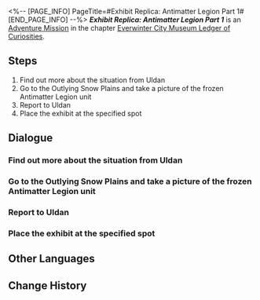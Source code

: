 <%-- [PAGE_INFO]
PageTitle=#Exhibit Replica: Antimatter Legion Part 1#
[END_PAGE_INFO] --%>
{{Stub|Dialogue, characters, and location(s)}}
{{Mission Infobox
|id            = 8001219
|title         = 
|image         = Mission Exhibit Replica: Antimatter Legion Part 1.png
|type          = Adventure
|event_name    = 
|chapter       = Everwinter City Museum Ledger of Curiosities
|requirements  = 
|summary       = Belobog's History and Culture Museum will be opening soon. Uldan is collecting appropriate exhibits to ensure a successful opening.<br />You have journeyed to Everwinter Hill to take a picture of a frozen Antimatter Legion Voidranger, allowing them to make a replica.
|characters    = <!--characters that appear in this mission-->
|startLocation = <!--location as it intially appears on the mission screen-->
|world         = <!--i.e. Penacony-->
|area          = <!--i.e. A Child's Dream-->
|prev          = 
|next          = 
|exp           = 
|credits       = 
|stellarJade   = 
|other         = 
}}
'''''Exhibit Replica: Antimatter Legion Part 1''''' is an [[Adventure Mission]] in the chapter [[Everwinter City Museum Ledger of Curiosities]].

==Steps==
# Find out more about the situation from Uldan
# Go to the Outlying Snow Plains and take a picture of the frozen Antimatter Legion unit
# Report to Uldan
# Place the exhibit at the specified spot

<!--
==Gameplay Notes==

--><!--
==Trial Character==

-->
==Dialogue==
{{Stub Dialogue}}
===Find out more about the situation from Uldan===
{{Mission Description|type=adventure|location=<!--to be added-->|Belobog's History and Culture Museum will be opening soon. Uldan is collecting appropriate exhibits to ensure a successful opening.<br />This time, Uldan needs your help to take a picture of a frozen Antimatter Legion Voidranger at the Outlying Snow Plains to help the museum make a replica.}}
{{Dialogue Start}}
:{{tx}}
{{Dialogue End}}

===Go to the Outlying Snow Plains and take a picture of the frozen Antimatter Legion unit===
{{Mission Description|type=adventure|location=<!--to be added-->|update|Belobog's History and Culture Museum will be opening soon. Uldan is collecting appropriate exhibits to ensure a successful opening.<br />This time, Uldan needs your help to take a picture of a frozen Antimatter Legion Voidranger at the Outlying Snow Plains to help the museum make a replica.}}
{{Dialogue Start}}
:{{tx}}
{{Dialogue End}}

===Report to Uldan===
{{Mission Description|type=adventure|location=<!--to be added-->|update|Belobog's History and Culture Museum will be opening soon. Uldan is collecting appropriate exhibits to ensure a successful opening.<br />This time, Uldan needs your help to take a picture of a frozen Antimatter Legion Voidranger at the Outlying Snow Plains to help the museum make a replica.}}
{{Dialogue Start}}
:{{tx}}
{{Dialogue End}}

===Place the exhibit at the specified spot===
{{Mission Description|type=adventure|location=<!--to be added-->|update|Belobog's History and Culture Museum will be opening soon. Uldan is collecting appropriate exhibits to ensure a successful opening.<br />This time, Uldan needs your help to take a picture of a frozen Antimatter Legion Voidranger at the Outlying Snow Plains to help the museum make a replica.}}
{{Dialogue Start}}
:{{tx}}
{{Dialogue End}}

==Other Languages==
{{Other Languages
|en   = Exhibit Replica: Antimatter Legion Part 1
|zhs  = 藏品复刻•反物质军团•其一
|zht  = 館藏復刻•反物質軍團•其一
|ja   = 収蔵品復刻・反物質レギオン・その1
|ko   = 소장품 복각•반물질 군단•1
|es   = Réplica de objeto: Legión Antimateria I
|fr   = Reproduction de pièce d'exposition : Légion d'antimatière (partie 1)
|ru   = Копирование экспонатов: Легион Антиматерии I
|th   = โมเดลจัดแสดง: กองทัพ Antimatter 1
|vi   = Phục Chế Vật Sưu Tập - Quân Đoàn Phản Vật Chất 1
|de   = Replikat: Antimaterie-Legion (Teil 1)
|id   = Replika Koleksi: Antimatter Legion (Bagian 1)
|pt   = Réplica de Obras: Legião Antimatéria Parte 1
}}

==Change History==
{{Change History|1.1}}
